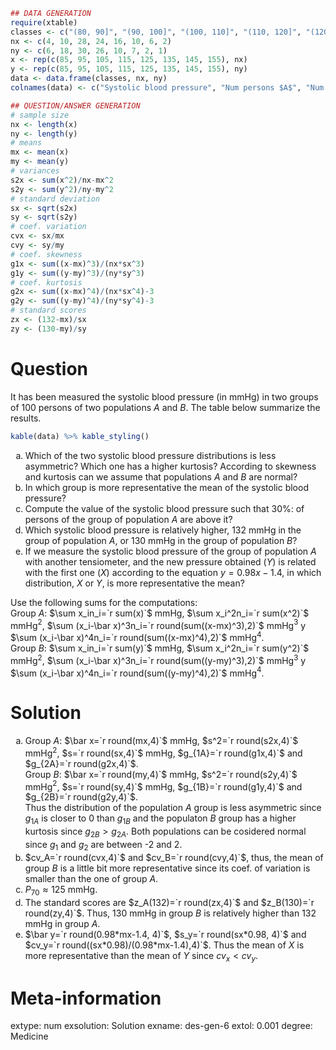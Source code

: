 
```r
## DATA GENERATION
require(xtable)
classes <- c("(80, 90]", "(90, 100]", "(100, 110]", "(110, 120]", "(120, 130]", "(130, 140]", "(140, 150]", "(150, 160]")
nx <- c(4, 10, 28, 24, 16, 10, 6, 2)
ny <- c(6, 18, 30, 26, 10, 7, 2, 1)
x <- rep(c(85, 95, 105, 115, 125, 135, 145, 155), nx)
y <- rep(c(85, 95, 105, 115, 125, 135, 145, 155), ny)
data <- data.frame(classes, nx, ny)
colnames(data) <- c("Systolic blood pressure", "Num persons $A$", "Num persons $B$")

## QUESTION/ANSWER GENERATION
# sample size
nx <- length(x)
ny <- length(y)
# means
mx <- mean(x)
my <- mean(y)
# variances
s2x <- sum(x^2)/nx-mx^2
s2y <- sum(y^2)/ny-my^2
# standard deviation
sx <- sqrt(s2x)
sy <- sqrt(s2y)
# coef. variation
cvx <- sx/mx
cvy <- sy/my
# coef. skewness
g1x <- sum((x-mx)^3)/(nx*sx^3)
g1y <- sum((y-my)^3)/(ny*sy^3)
# coef. kurtosis
g2x <- sum((x-mx)^4)/(nx*sx^4)-3
g2y <- sum((y-my)^4)/(ny*sy^4)-3
# standard scores
zx <- (132-mx)/sx
zy <- (130-my)/sy
```
  
Question
========
It has been measured the systolic blood pressure (in mmHg) in two groups of 100 persons of two populations $A$ and $B$.
The table below summarize the results.
  
```r
kable(data) %>% kable_styling()
```
  
a. Which of the two systolic blood pressure distributions is less asymmetric? Which one has a higher kurtosis? According to skewness and kurtosis can we assume that populations $A$ and $B$ are normal?
a. In which group is more representative the mean of the systolic blood pressure?
a. Compute the value of the systolic blood pressure such that 30%: of persons of the group of population $A$ are above it?
a. Which systolic blood pressure is relatively higher, 132 mmHg in the group of population $A$, or 130 mmHg in the group of population $B$?
a. If we measure the systolic blood pressure of the group of population $A$ with another tensiometer, and the new pressure obtained ($Y$) is related with the first one ($X$) according to the equation $y=0.98x-1.4$, in which distribution, $X$ or $Y$, is more representative the mean?


Use the following sums for the computations:  
Group $A$: $\sum x_in_i=`r sum(x)`$ mmHg, $\sum x_i^2n_i=`r sum(x^2)`$ mmHg$^2$, $\sum (x_i-\bar x)^3n_i=`r round(sum((x-mx)^3),2)`$ mmHg$^3$ y $\sum (x_i-\bar x)^4n_i=`r round(sum((x-mx)^4),2)`$ mmHg$^4$.  
Group $B$: $\sum x_in_i=`r sum(y)`$ mmHg, $\sum x_i^2n_i=`r sum(y^2)`$ mmHg$^2$, $\sum (x_i-\bar x)^3n_i=`r round(sum((y-my)^3),2)`$ mmHg$^3$ y $\sum (x_i-\bar x)^4n_i=`r round(sum((y-my)^4),2)`$ mmHg$^4$.

Solution
========
a. 
Group $A$: $\bar x=`r round(mx,4)`$ mmHg, $s^2=`r round(s2x,4)`$ mmHg$^2$, $s=`r round(sx,4)`$ mmHg, $g_{1A}=`r round(g1x,4)`$ and $g_{2A}=`r round(g2x,4)`$.  
Group $B$: $\bar x=`r round(my,4)`$ mmHg, $s^2=`r round(s2y,4)`$ mmHg$^2$, $s=`r round(sy,4)`$ mmHg, $g_{1B}=`r round(g1y,4)`$ and $g_{2B}=`r round(g2y,4)`$.  
Thus the distribution of the population $A$ group is less asymmetric since $g_{1A}$ is closer to 0 than $g_{1B}$ and the populaton $B$ group has a higher kurtosis since $g_{2B}>g_{2A}$. Both populations can be cosidered normal since $g_1$ and $g_2$ are between -2 and 2.
a. $cv_A=`r round(cvx,4)`$ and $cv_B=`r round(cvy,4)`$, thus, the mean of group $B$ is a little bit more representative since its coef. of variation is smaller than the one of group $A$.
a. $P_{70}\approx 125$ mmHg.
a. The standard scores are $z_A(132)=`r round(zx,4)`$ and $z_B(130)=`r round(zy,4)`$.
Thus, 130 mmHg in group $B$ is relatively higher than 132 mmHg in group $A$.
a. $\bar y=`r round(0.98*mx-1.4, 4)`$, $s_y=`r round(sx*0.98, 4)`$ and $cv_y=`r round((sx*0.98)/(0.98*mx-1.4),4)`$.
Thus the mean of $X$ is more representative than the mean of $Y$ since $cv_x<cv_y$.  

Meta-information 
================
extype: num
exsolution: Solution
exname: des-gen-6
extol: 0.001
degree: Medicine

